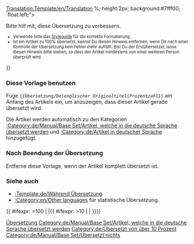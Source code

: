 <noinclude>[[Translation:Template/en/Translation]]</noinclude><noinclude>
</noinclude>{{en/Ambox| type  = style
| image = Translation.png
| text  = <strong>Dieser Artikel wird aus dem Originaltext vom Englischen in die deutsche Sprache übersetzt: <includeonly>[[{{NAMESPACE}}:{{{1}}}|{{{1}}}]]</includeonly><noinclude>{{{1}}}</noinclude>.</strong>
<div style="font-size: 90%">
<div style="margin:auto; text-align:Left;">Prozentsatz: {{{2|0}}}%
<div style="width:200px; text-align:Left; border:1px solid #aaa; padding:1px; overflow:hidden;"><span style="width:{{#expr: ({{{2|0}}}/100) * 100}}%; height:2px; background:#7fff00; float:left;">&nbsp;</span><span style="width:{{#expr: 100 - ({{{2|0}}}/100) * 100}}%; height:2px; background:#ff7f50; float:left;">&nbsp;</span></div>
</div>
Bitte hilf mit, diese Übersetzung zu verbessern.
</div><div style="font-size: 80%">
* Verwende bitte das [[de/Wiki/Styleguide|Styleguide]] für die korrekte Formatierung.
* Ist ein Artikel zu 100% übersetzt, kannst Du diesen Hinweis entfernen, wenn Dir nach einer Kontrolle der Übersetzung kein Fehler mehr auffällt. Bist Du der Erstübersetzer, lasse diesen Hinweis bitte stehen, so dass der Artikel mindestens von einer weiteren Person überprüft wird.
</div>
}}<noinclude>

=== Diese Vorlage benutzen ===
Füge <code><nowiki>{{</nowiki>Übersetzung/De|''englischer Originaltitel''|''Prozentzahl''<nowiki>}}</nowiki></code> am Anfang des Artikels ein, um anzuzeigen, dass dieser Artikel gerade übersetzt wird.

Die Artikel werden automatisch zu den Kategorien [[:Category:de/Manual/Base Set/Artikel, welche in die deutsche Sprache übersetzt werden]] und [[:Category:de/Artikel in deutscher Sprache]] hinzugefügt.

=== Nach Beendung der Übersetzung ===
Entferne diese Vorlage, wenn der Artikel komplett übersetzt ist.

=== Siehe auch ===
*[[:Template:de/Während Übersetzung]]
*[[:Category:en/Other languages]] für statistische Übersetzung.


[[Category:de/Manual/Base Set/Message-Boxen|Übersetzung]]



</noinclude><includeonly>{{ #ifexpr: {{{2|0}}}=100 | |[[Category:de/Manual/Base Set/Artikel, welche in die deutsche Sprache übersetzt werden]]{{ #ifexpr: {{{2|0}}}>10 | [[Category:de/Übersetzt von über 10 Prozent]] | [[Category:de/Manual/Base Set/Übersetzt nichts]]}}}}</includeonly>